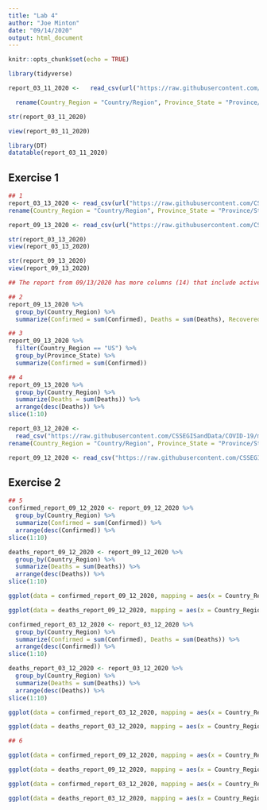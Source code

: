 ```yaml
---
title: "Lab 4"
author: "Joe Minton"
date: "09/14/2020" 
output: html_document
---
```


```r
knitr::opts_chunk$set(echo = TRUE)
```

```r
library(tidyverse)
```

```r
report_03_11_2020 <-   read_csv(url("https://raw.githubusercontent.com/CSSEGISandData/COVID-19/master/csse_covid_19_data/csse_covid_19_daily_reports/03-11-2020.csv")) %>%

  rename(Country_Region = "Country/Region", Province_State = "Province/State")
```

```r
str(report_03_11_2020)
```

```r
view(report_03_11_2020)
```

```r
library(DT)
datatable(report_03_11_2020)
```

## Exercise 1
```r
## 1
report_03_13_2020 <- read_csv(url("https://raw.githubusercontent.com/CSSEGISandData/COVID-19/master/csse_covid_19_data/csse_covid_19_daily_reports/03-13-2020.csv")) %>% 
rename(Country_Region = "Country/Region", Province_State = "Province/State")

report_09_13_2020 <- read_csv(url("https://raw.githubusercontent.com/CSSEGISandData/COVID-19/master/csse_covid_19_data/csse_covid_19_daily_reports/09-13-2020.csv"))

str(report_03_13_2020) 
view(report_03_13_2020)

str(report_09_13_2020)
view(report_09_13_2020)

## The report from 09/13/2020 has more columns (14) that include active reported cases, incidence rates, case-fatality ratios, has a total of 3,954 entries, and Maharashtra, India has the most confirmed cases. The report from 03/13/2020 only has 230 entries, 8 columns, is lacking the previously mentioned columns, and Hubei, China has the most confirmed cases.

## 2
report_09_13_2020 %>% 
  group_by(Country_Region) %>% 
  summarize(Confirmed = sum(Confirmed), Deaths = sum(Deaths), Recovered = sum(Recovered), Active = sum(Active))

## 3
report_09_13_2020 %>% 
  filter(Country_Region == "US") %>% 
  group_by(Province_State) %>% 
  summarize(Confirmed = sum(Confirmed))

## 4
report_09_13_2020 %>% 
  group_by(Country_Region) %>%
  summarize(Deaths = sum(Deaths)) %>% 
  arrange(desc(Deaths)) %>% 
slice(1:10)
```

```r
report_03_12_2020 <-
  read_csv("https://raw.githubusercontent.com/CSSEGISandData/COVID-19/master/csse_covid_19_data/csse_covid_19_daily_reports/03-12-2020.csv") %>% 
rename(Country_Region = "Country/Region", Province_State = "Province/State")

report_09_12_2020 <- read_csv("https://raw.githubusercontent.com/CSSEGISandData/COVID-19/master/csse_covid_19_data/csse_covid_19_daily_reports/09-12-2020.csv")
```

## Exercise 2
```r
## 5
confirmed_report_09_12_2020 <- report_09_12_2020 %>% 
  group_by(Country_Region) %>%
  summarize(Confirmed = sum(Confirmed)) %>% 
  arrange(desc(Confirmed)) %>% 
slice(1:10)

deaths_report_09_12_2020 <- report_09_12_2020 %>% 
  group_by(Country_Region) %>%
  summarize(Deaths = sum(Deaths)) %>% 
  arrange(desc(Deaths)) %>% 
slice(1:10)

ggplot(data = confirmed_report_09_12_2020, mapping = aes(x = Country_Region, y = Confirmed)) + geom_point() 

ggplot(data = deaths_report_09_12_2020, mapping = aes(x = Country_Region, y = Deaths)) + geom_point() 

confirmed_report_03_12_2020 <- report_03_12_2020 %>% 
  group_by(Country_Region) %>%
  summarize(Confirmed = sum(Confirmed), Deaths = sum(Deaths)) %>% 
  arrange(desc(Confirmed)) %>% 
slice(1:10)

deaths_report_03_12_2020 <- report_03_12_2020 %>% 
  group_by(Country_Region) %>%
  summarize(Deaths = sum(Deaths)) %>% 
  arrange(desc(Deaths)) %>% 
slice(1:10)

ggplot(data = confirmed_report_03_12_2020, mapping = aes(x = Country_Region, y = Confirmed)) + geom_point() 

ggplot(data = deaths_report_03_12_2020, mapping = aes(x = Country_Region, y = Deaths)) + geom_point() 

## 6

ggplot(data = confirmed_report_09_12_2020, mapping = aes(x = Country_Region, y = Confirmed)) + geom_bar(stat = "identity")

ggplot(data = deaths_report_09_12_2020, mapping = aes(x = Country_Region, y = Deaths)) + geom_bar(stat = "identity")

ggplot(data = confirmed_report_03_12_2020, mapping = aes(x = Country_Region, y = Confirmed)) + geom_bar(stat = "identity")

ggplot(data = deaths_report_03_12_2020, mapping = aes(x = Country_Region, y = Deaths)) + geom_bar(stat = "identity")
```

